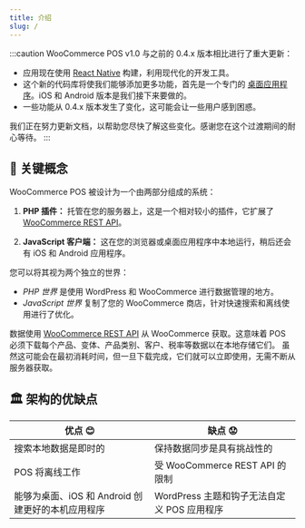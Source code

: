 ```yaml
---
title: 介绍
slug: /
---
```



:::caution
WooCommerce POS v1.0 与之前的 0.4.x 版本相比进行了重大更新：

- 应用现在使用 [React Native](https://reactnative.dev/) 构建，利用现代化的开发工具。
- 这个新的代码库将使我们能够添加更多功能，首先是一个专门的 [桌面应用程序](https://github.com/wcpos/electron/releases)。iOS 和 Android 版本是我们接下来要做的。
- 一些功能从 0.4.x 版本发生了变化，这可能会让一些用户感到困惑。

我们正在努力更新文档，以帮助您尽快了解这些变化。感谢您在这个过渡期间的耐心等待。
:::

## 🔑 关键概念

WooCommerce POS 被设计为一个由两部分组成的系统：

1. **PHP 插件：** 托管在您的服务器上，这是一个相对较小的插件，它扩展了 [WooCommerce REST API](https://woocommerce.github.io/woocommerce-rest-api-docs/)。

2. **JavaScript 客户端：** 这在您的浏览器或桌面应用程序中本地运行，稍后还会有 iOS 和 Android 应用程序。

您可以将其视为两个独立的世界：

- _PHP 世界_ 是使用 WordPress 和 WooCommerce 进行数据管理的地方。
- _JavaScript 世界_ 复制了您的 WooCommerce 商店，针对快速搜索和离线使用进行了优化。

<LocalizedSVG svgName="pos-client-woo-server" />

数据使用 [WooCommerce REST API](https://woocommerce.github.io/woocommerce-rest-api-docs/) 从 WooCommerce 获取。这意味着 POS 必须下载每个产品、变体、产品类别、客户、税率等数据以在本地存储它们。
虽然这可能会在最初消耗时间，但一旦下载完成，它们就可以立即使用，无需不断从服务器获取。

## 🏛️ 架构的优缺点

| 优点 😊                                                          | 缺点 😟                                                   |
| ------------------------------------------------------------------ | -------------------------------------------------------- |
| 搜索本地数据是即时的                                            | 保持数据同步是具有挑战性的                            |
| POS 将离线工作                                                  | 受 WooCommerce REST API 的限制                          |
| 能够为桌面、iOS 和 Android 创建更好的本机应用程序              | WordPress 主题和钩子无法自定义 POS 应用程序             |
